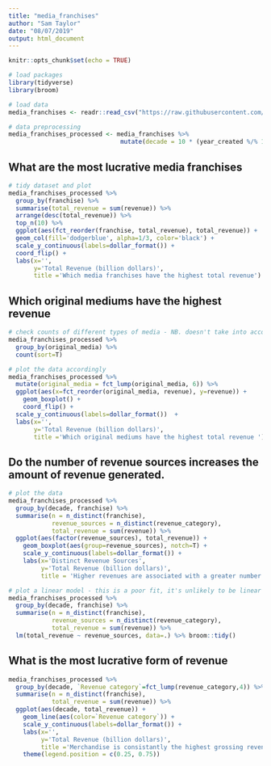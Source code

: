 ```yaml
---
title: "media_franchises"
author: "Sam Taylor"
date: "08/07/2019"
output: html_document
---
```


```r
knitr::opts_chunk$set(echo = TRUE)

```

```r
# load packages
library(tidyverse)
library(broom)

# load data
media_franchises <- readr::read_csv("https://raw.githubusercontent.com/rfordatascience/tidytuesday/master/data/2019/2019-07-02/media_franchises.csv")

# data preprocessing
media_franchises_processed <- media_franchises %>% 
                               mutate(decade = 10 * (year_created %/% 10))

```

## What are the most lucrative media franchises

```r
# tidy dataset and plot
media_franchises_processed %>% 
  group_by(franchise) %>% 
  summarise(total_revenue = sum(revenue)) %>% 
  arrange(desc(total_revenue)) %>% 
  top_n(10) %>% 
  ggplot(aes(fct_reorder(franchise, total_revenue), total_revenue)) + 
  geom_col(fill='dodgerblue', alpha=1/3, color='black') + 
  scale_y_continuous(labels=dollar_format()) + 
  coord_flip() +
  labs(x='',
       y='Total Revenue (billion dollars)',
       title ='Which media franchises have the highest total revenue')
```

## Which original mediums have the highest revenue

```r
# check counts of different types of media - NB. doesn't take into account multiple sources associated. 
media_franchises_processed %>% 
  group_by(original_media) %>% 
  count(sort=T)

# plot the data accordingly
media_franchises_processed %>% 
  mutate(original_media = fct_lump(original_media, 6)) %>% 
  ggplot(aes(x=fct_reorder(original_media, revenue), y=revenue)) + 
    geom_boxplot() +
    coord_flip() +
  scale_y_continuous(labels=dollar_format())  +
  labs(x='',
       y='Total Revenue (billion dollars)',
       title ='Which original mediums have the highest total revenue ')
```

## Do the number of revenue sources increases the amount of revenue generated.

```r
# plot the data
media_franchises_processed %>% 
  group_by(decade, franchise) %>% 
  summarise(n = n_distinct(franchise),
            revenue_sources = n_distinct(revenue_category),
            total_revenue = sum(revenue)) %>% 
  ggplot(aes(factor(revenue_sources), total_revenue)) +   
    geom_boxplot(aes(group=revenue_sources), notch=T) +
    scale_y_continuous(labels=dollar_format()) + 
    labs(x='Distinct Revenue Sources',
         y='Total Revenue (billion dollars)',
         title = 'Higher revenues are associated with a greater number of sources')

# plot a linear model - this is a poor fit, it's unlikely to be linear in nature.
media_franchises_processed %>% 
  group_by(decade, franchise) %>% 
  summarise(n = n_distinct(franchise),
            revenue_sources = n_distinct(revenue_category),
            total_revenue = sum(revenue)) %>% 
  lm(total_revenue ~ revenue_sources, data=.) %>% broom::tidy()
```

## What is the most lucrative form of revenue

```r
media_franchises_processed %>% 
  group_by(decade, `Revenue category`=fct_lump(revenue_category,4)) %>% 
  summarise(n = n_distinct(franchise),
            total_revenue = sum(revenue)) %>% 
  ggplot(aes(decade, total_revenue)) + 
    geom_line(aes(color=`Revenue category`)) +
    scale_y_continuous(labels=dollar_format()) + 
    labs(x='',
         y='Total Revenue (billion dollars)',
         title ='Merchandise is consistantly the highest grossing revenue') +
    theme(legend.position = c(0.25, 0.75))
```

